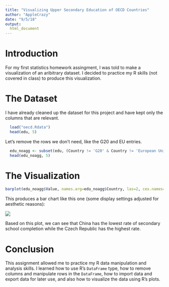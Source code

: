 ```yaml
---
title: "Visualizing Upper Secondary Education of OECD Countries"
author: "AppleCrazy"
date: "9/5/18"
output:
  html_document
---
```


# Introduction

For my first statistics homework assingment, I was told to make a visualization of an aribitrary dataset. I decided to practice my R skills (not covered in class) to produce this visualization.

# The Dataset

I have already cleaned up the dataset for this project and have kept only the columns that are relevant.

```r
  load("oecd.Rdata")
  head(edu, 5)
```

Let's remove the rows we don't need, like the G20 and EU entries.

```r
  edu_noagg <- subset(edu, (Country != 'G20' & Country != 'European Union 22 members in OECD' & Country != 'OECD - Average'))
  head(edu_noagg, 5)
```

# The Visualization

```r
barplot(edu_noagg$Value, names.arg=edu_noagg$Country, las=2, cex.names=0.6, xlab = 'Country', ylab = 'Percentage of Population', main = 'Upper Secondary Education in OECD Countries')
```

This produces a bar chart like this one (some display settings adjusted for aesthetic reasons):

![](Plot.png)

Based on this plot, we can see that China has the lowest rate of secondary school completion while the Czech Republic has the highest rate.

# Conclusion

This assignment allowed me to practice my R data manipulation and analysis skills. I learned how to use R's `DataFrame` type, how to remove columns and manipulate rows in the `DataFrame`, how to import data and export data for later use, and also how to visualize the data using R's plots. 
